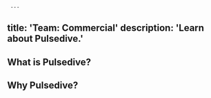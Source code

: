      ---
title: 'Team: Commercial'
description: 'Learn about Pulsedive.'
---          
              
## What is Pulsedive?

## Why Pulsedive?
